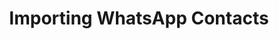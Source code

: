 ---
description: "Manage the leads from WhatsApp, more efficiently on BotPenguin"
title: "Importing WhatsApp Contacts"
---